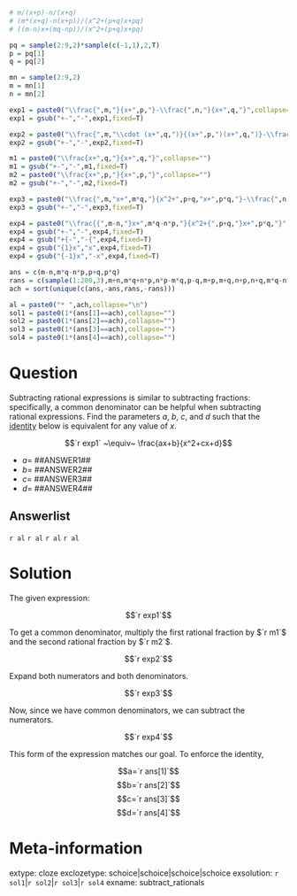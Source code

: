 ```r

# m/(x+p)-n/(x+q)
# (m*(x+q)-n(x+p))/(x^2+(p+q)x+pq)
# ((m-n)x+(mq-np))/(x^2+(p+q)x+pq)

pq = sample(2:9,2)*sample(c(-1,1),2,T)
p = pq[1]
q = pq[2]

mn = sample(2:9,2)
m = mn[1]
n = mn[2]

exp1 = paste0("\\frac{",m,"}{x+",p,"}-\\frac{",n,"}{x+",q,"}",collapse="")
exp1 = gsub("+-","-",exp1,fixed=T)

exp2 = paste0("\\frac{",m,"\\cdot (x+",q,")}{(x+",p,")(x+",q,")}-\\frac{",n,"\\cdot(x+",p,")}{(x+",q,")(x+",p,")}",collapse="")
exp2 = gsub("+-","-",exp2,fixed=T)

m1 = paste0("\\frac{x+",q,"}{x+",q,"}",collapse="")
m1 = gsub("+-","-",m1,fixed=T)
m2 = paste0("\\frac{x+",p,"}{x+",p,"}",collapse="")
m2 = gsub("+-","-",m2,fixed=T)

exp3 = paste0("\\frac{",m,"x+",m*q,"}{x^2+",p+q,"x+",p*q,"}-\\frac{",n,"x+",n*p,"}{x^2+",p+q,"x+",p*q,"}",collapse="")
exp3 = gsub("+-","-",exp3,fixed=T)

exp4 = paste0("\\frac{{",m-n,"}x+",m*q-n*p,"}{x^2+{",p+q,"}x+",p*q,"}",collapse="")
exp4 = gsub("+-","-",exp4,fixed=T)
exp4 = gsub("+{-","-{",exp4,fixed=T)
exp4 = gsub("{1}x","x",exp4,fixed=T)
exp4 = gsub("{-1}x","-x",exp4,fixed=T)

ans = c(m-n,m*q-n*p,p+q,p*q)
rans = c(sample(1:200,3),m+n,m*q+n*p,n*p-m*q,p-q,m+p,m+q,n+p,n+q,m*q-n*p,m*n)
ach = sort(unique(c(ans,-ans,rans,-rans)))

al = paste0("* ",ach,collapse="\n")
sol1 = paste0(1*(ans[1]==ach),collapse="")
sol2 = paste0(1*(ans[2]==ach),collapse="")
sol3 = paste0(1*(ans[3]==ach),collapse="")
sol4 = paste0(1*(ans[4]==ach),collapse="")

```

Question
========

Subtracting rational expressions is similar to subtracting fractions: specifically, a common denominator can be helpful when subtracting rational expressions. Find the parameters $a$, $b$, $c$, and $d$ such that the [identity](https://en.wikipedia.org/wiki/Identity_(mathematics)) below is equivalent for any value of $x$.

$$`r exp1` ~\equiv~ \frac{ax+b}{x^2+cx+d}$$

* $a=$ ##ANSWER1##
* $b=$ ##ANSWER2##
* $c=$ ##ANSWER3##
* $d=$ ##ANSWER4##


Answerlist
--------

`r al`
`r al`
`r al`
`r al`


Solution
========

The given expression:

$$`r exp1`$$

To get a common denominator, multiply the first rational fraction by $`r m1`$ and the second rational fraction by $`r m2`$.

$$`r exp2`$$

Expand both numerators and both denominators.

$$`r exp3`$$

Now, since we have common denominators, we can subtract the numerators.

$$`r exp4`$$

This form of the expression matches our goal. To enforce the identity,

$$a=`r ans[1]`$$
$$b=`r ans[2]`$$
$$c=`r ans[3]`$$
$$d=`r ans[4]`$$

Meta-information
============
extype: cloze
exclozetype: schoice|schoice|schoice|schoice
exsolution: `r sol1`|`r sol2`|`r sol3`|`r sol4`
exname: subtract_rationals